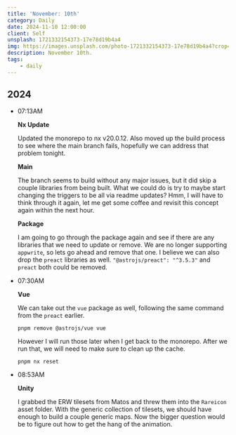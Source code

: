 ```yaml
---
title: 'November: 10th'
category: Daily
date: 2024-11-10 12:00:00
client: Self
unsplash: 1721332154373-17e78d19b4a4
img: https://images.unsplash.com/photo-1721332154373-17e78d19b4a4?crop=entropy&cs=srgb&fm=jpg&ixid=MnwzNjM5Nzd8MHwxfHJhbmRvbXx8fHx8fHx8fDE2ODE3NDg2ODY&ixlib=rb-4.0.3&q=85
description: November 10th.
tags:
    - daily
---
```



## 2024

-   07:13AM

    **Nx Update**

    Updated the monorepo to nx v20.0.12.
    Also moved up the build process to see where the main branch fails, hopefully we can address that problem tonight.

    **Main**

    The branch seems to build without any major issues, but it did skip a couple libraries from being built.
    What we could do is try to maybe start changing the triggers to be all via readme updates?
    Hmm, I will have to think through it again, let me get some coffee and revisit this concept again within the next hour.

    **Package**

    I am going to go through the package again and see if there are any libraries that we need to update or remove.
    We are no longer supporting `appwrite`, so lets go ahead and remove that one.
    I believe we can also drop the `preact` libraries as well.
    `"@astrojs/preact": "^3.5.3"` and `preact` both could be removed.

-   07:30AM

    **Vue**

    We can take out the `vue` package as well, following the same command from the `preact` earlier.
    ```shell
    pnpm remove @astrojs/vue vue
    ```

    However I will run those later when I get back to the monorepo.
    After we run that, we will need to make sure to clean up the cache.
    
    ```shell
    pnpm nx reset
    ```

-   08:53AM

    **Unity**

    I grabbed the ERW tilesets from Matos and threw them into the `Rareicon` asset folder.
    With the generic collection of tilesets, we should have enough to build a couple generic maps.
    Now the bigger question would be to figure out how to get the hang of the animation.